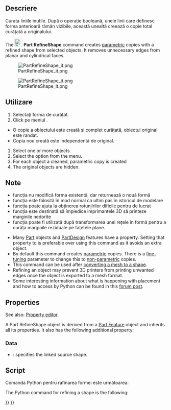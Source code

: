 <languages/>

{{Docnav
|[[Part_ElementCopy|ElementCopy]]
|[[Part_ToleranceSet|ToleranceSet]]
|[[Part_Workbench|Part]]
|IconL=Part_ElementCopy.svg
|IconR=Part_ToleranceSet.svg
|IconC=Workbench_Part.svg
}}

<div class="mw-translate-fuzzy">
{{GuiCommand
|Name=Part RefineShape
|MenuLocation=Part → Create a copy → Refine Shape
|Workbenches=[[Part_Workbench|Part]]
|SeeAlso=[[Part_SimpleCopy|Part SimpleCopy]], [[Part_TransformedCopy|Part TransformedCopy]], [[Part_ElementCopy|Part ElementCopy]], [[OpenSCAD_RefineShapeFeature|OpenSCAD RefineShapeFeature]]
}}
</div>

<span id="Description"></span>
<div class="mw-translate-fuzzy">
==Descriere==
Curata liniile inutile. După o operație booleană, unele linii care definesc forma anterioară rămân vizibile, această unealtă creează o copie total curățată a originalului.
</div>

The [[Image:Part_RefineShape.svg|24px]] '''Part RefineShape''' command creates [[Glossary#Parametric|parametric]] copies with a refined shape from selected objects. It removes unnecessary edges from planar and cylindrical faces.

[[File:PartRefineShape_it.png]]
<div class="mw-translate-fuzzy">
[[File:PartRefineShape_it.png]]
</div>

<span id="Usage"></span>
<div class="mw-translate-fuzzy">
==Utilizare==
# Selectați forma de curățat.
# Click pe meniul {{KEY|Part → Refine shape}} .
* O copie a obiectului este creată și complet curățată, obiectul original este randat.
* Copia nou creată este independentă de original.
</div>

# Select one or more objects.
# Select the {{MenuCommand|Part → Create a copy → [[Image:Part_RefineShape.svg|16px]] Refine shape}} option from the menu.
# For each object a cleaned, parametric copy is created
# The original objects are hidden.

<span id="Notes"></span>
<div class="mw-translate-fuzzy">
==Note==
* funcția nu modifică forma existentă, dar returnează o nouă formă
* funcția este folosită în mod normal ca ultim pas în istoricul de modelare
* funcția poate ajuta la obținerea rotunjirilor dificile pentru de lucrat
* funcția este destinată să împiedice imprimantele 3D să printeze marginile nedorite
* funcția poate fi utilizată după transformarea unei rețele în formă pentru a curăța marginile reziduale pe fațetele plane.
</div>

* Many [[Part_Workbench|Part]] objects and [[PartDesign_Workbench|PartDesign]] features have a {{PropertyData|Refine}} property. Setting that property to {{TRUE}} is preferable over using this command as it avoids an extra object.
* By default this command creates [[Glossary#Parametric|parametric]] copies. There is a [[Fine-tuning|fine-tuning]] parameter to change this to [[Glossary#Non-parametric|non-parametric]] copies.
* This command can be used after [[Part_ShapeFromMesh|converting a mesh to a shape]].
* Refining an object may prevent 3D printers from printing unwanted edges once the object is exported to a mesh format.
* Some interesting information about what is happening with placement and how to access by Python can be found in this [https://forum.freecad.org/viewtopic.php?t=77568#p675456 forum post].

==Properties==

See also: [[Property_editor|Property editor]].

A Part RefineShape object is derived from a [[Part_Feature|Part Feature]] object and inherits all its properties. It also has the following additional property:

===Data===

{{TitleProperty|Refine}}

* {{PropertyData|Source|Link}}: specifies the linked source shape.

<span id="Scripting"></span>
<div class="mw-translate-fuzzy">
==Script==
Comanda Python pentru rafinarea formei este următoarea:
</div>

The Python command for refining a shape is the following:

{{Code|code=
shape.removeSplitter()
}}


{{Docnav
|[[Part_ElementCopy|ElementCopy]]
|[[Part_ToleranceSet|ToleranceSet]]
|[[Part_Workbench|Part]]
|IconL=Part_ElementCopy.svg
|IconR=Part_ToleranceSet.svg
|IconC=Workbench_Part.svg
}}

{{Part_Tools_navi{{#translation:}}}}
{{Userdocnavi{{#translation:}}}}